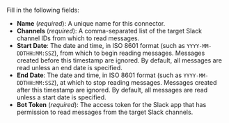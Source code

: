 Fill in the following fields:

- **Name** (_required_): A unique name for this connector.
- **Channels** (_required_): A comma-separated list of the target Slack channel IDs from which to read messages.
- **Start Date**: The date and time, in ISO 8601 format (such as `YYYY-MM-DDTHH:MM:SSZ`), from which to begin reading messages. Messages created before this timestamp are ignored. By default, all messages are read unless an end date is specified.
- **End Date**: The date and time, in ISO 8601 format (such as `YYYY-MM-DDTHH:MM:SSZ`), at which to stop reading messages. Messages created after this timestamp are ignored. By default, all messages are read unless a start date is specified.
- **Bot Token** (_required_): The access token for the Slack app that has permission to read messages from the target Slack channels.